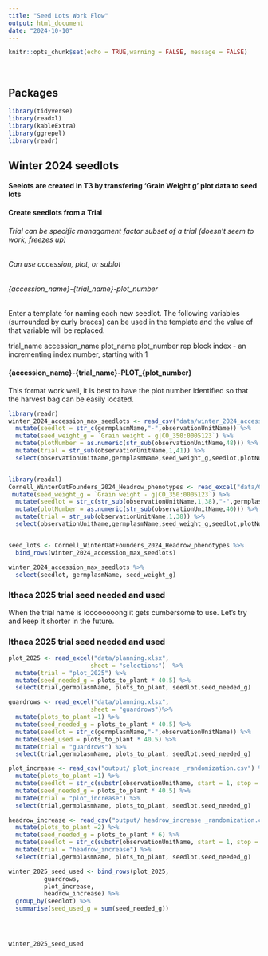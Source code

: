 ```yaml
---
title: "Seed Lots Work Flow"
output: html_document
date: "2024-10-10"
---
```


```r
knitr::opts_chunk$set(echo = TRUE,warning = FALSE, message = FALSE)
```

<br>

## Packages
```r
library(tidyverse)
library(readxl)
library(kableExtra)
library(ggrepel)
library(readr)

```

## Winter 2024 seedlots
#### Seelots are created in T3 by transfering 'Grain Weight g' plot data to seed lots 
#### Create seedlots from a Trial
###### Trial can be specific managament factor subset of a trial (doesn't seem to work, freezes up)
###### Can use accession, plot, or sublot
###### {accession_name}-{trial_name}-plot_number

Enter a template for naming each new seedlot. The following variables (surrounded by curly braces) can be used in the template and the value of that variable will be replaced.

trial_name
accession_name
plot_name
plot_number
rep
block 
index - an incrementing index number, starting with 1

#### {accession_name}-{trial_name}-PLOT_{plot_number}
This format work well, it is best to have the plot number identified so that the harvest bag can be easily located. 

```r

library(readr)
winter_2024_accession_max_seedlots <- read_csv("data/winter_2024_accession_max_seedlots.csv")%>% 
  mutate(seedlot = str_c(germplasmName,"-",observationUnitName)) %>%
  mutate(seed_weight_g = `Grain weight - g|CO_350:0005123`) %>%
  mutate(plotNumber = as.numeric(str_sub(observationUnitName,48))) %>% 
  mutate(trial = str_sub(observationUnitName,1,41)) %>%
  select(observationUnitName,germplasmName,seed_weight_g,seedlot,plotNumber,trial)


library(readxl)
Cornell_WinterOatFounders_2024_Headrow_phenotypes <- read_excel("data/Cornell_WinterOatFounders_2024_Headrow_phenotypes.xlsx") %>% 
 mutate(seed_weight_g = `Grain weight - g|CO_350:0005123`) %>% 
  mutate(seedlot = str_c(str_sub(observationUnitName,1,38),"-",germplasmName,"-1")) %>%
  mutate(plotNumber = as.numeric(str_sub(observationUnitName,40))) %>% 
  mutate(trial = str_sub(observationUnitName,1,38)) %>%
  select(observationUnitName,germplasmName,seed_weight_g,seedlot,plotNumber,trial)


seed_lots <- Cornell_WinterOatFounders_2024_Headrow_phenotypes %>% 
  bind_rows(winter_2024_accession_max_seedlots) 
```



```r

winter_2024_accession_max_seedlots %>% 
  select(seedlot, germplasmName, seed_weight_g)


```
### Ithaca 2025 trial seed needed and used
When the trial name is loooooooong it gets cumbersome to use.  Let's try and keep it shorter in the future.



### Ithaca 2025 trial seed needed and used




```r

plot_2025 <- read_excel("data/planning.xlsx", 
                       sheet = "selections")  %>% 
  mutate(trial = "plot_2025") %>% 
  mutate(seed_needed_g = plots_to_plant * 40.5) %>% 
  select(trial,germplasmName, plots_to_plant, seedlot,seed_needed_g)

guardrows <- read_excel("data/planning.xlsx", 
                       sheet = "guardrows")%>%
  mutate(plots_to_plant =1) %>% 
  mutate(seed_needed_g = plots_to_plant * 40.5) %>% 
  mutate(seedlot = str_c(germplasmName,"-",observationUnitName)) %>% 
  mutate(seed_used = plots_to_plant * 40.5) %>% 
  mutate(trial = "guardrows") %>% 
  select(trial,germplasmName, plots_to_plant, seedlot,seed_needed_g)

plot_increase <- read_csv("output/ plot_increase _randomization.csv") %>% 
  mutate(plots_to_plant =1) %>% 
  mutate(seedlot = str_c(substr(observationUnitName, start = 1, stop = 38),"-",germplasmName,"-1")) %>% 
  mutate(seed_needed_g = plots_to_plant * 40.5) %>% 
  mutate(trial = "plot_increase") %>% 
  select(trial,germplasmName, plots_to_plant, seedlot,seed_needed_g)

headrow_increase <- read_csv("output/ headrow_increase _randomization.csv") %>% 
  mutate(plots_to_plant =2) %>% 
  mutate(seed_needed_g = plots_to_plant * 6) %>% 
  mutate(seedlot = str_c(substr(observationUnitName, start = 1, stop = 38),"-",germplasmName,"-1")) %>% 
  mutate(trial = "headrow_increase") %>% 
  select(trial,germplasmName, plots_to_plant, seedlot,seed_needed_g)

winter_2025_seed_used <- bind_rows(plot_2025,
          guardrows,
          plot_increase,
          headrow_increase) %>% 
  group_by(seedlot) %>% 
  summarise(seed_used_g = sum(seed_needed_g))





```

```r

winter_2025_seed_used

```